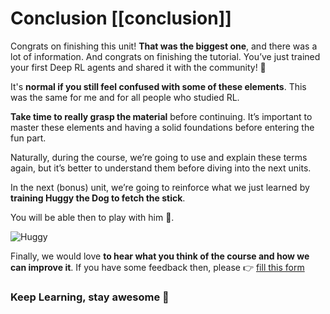 # Conclusion [[conclusion]]

Congrats on finishing this unit! **That was the biggest one**, and there was a lot of information. And congrats on finishing the tutorial. You’ve just trained your first Deep RL agents and shared it with the community! 🥳

It's **normal if you still feel confused with some of these elements**. This was the same for me and for all people who studied RL.

**Take time to really grasp the material** before continuing. It’s important to master these elements and having a solid foundations before entering the fun part.

Naturally, during the course, we’re going to use and explain these terms again, but it’s better to understand them before diving into the next units.

In the next (bonus) unit, we’re going to reinforce what we just learned by **training Huggy the Dog to fetch the stick**.

You will be able then to play with him 🤗.

<img src="https://huggingface.co/datasets/huggingface-deep-rl-course/course-images/resolve/main/en/notebooks/unit-bonus1/huggy.jpg" alt="Huggy"/>

Finally, we would love **to hear what you think of the course and how we can improve it**. If you have some feedback then, please 👉  [fill this form](https://forms.gle/BzKXWzLAGZESGNaE9)

### Keep Learning, stay awesome 🤗


